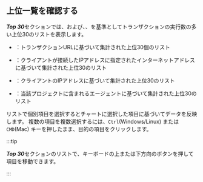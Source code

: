 ## 上位一覧を確認する

***Top 30***セクションでは、<Cmdname sid="transaction" className="uitext" />および<Cmdname sid="domain" className="uitext" />、<Cmdname sid="ip" className="uitext" />、<Cmdname sid="agent" className="uitext" />を基準としてトランザクションの実行数の多い上位30のリストを表示します。 

- <Cmdname sid="transaction" className="uitext" />：トランザクションURLに基づいて集計された上位30個のリスト

- <Cmdname sid="domain" className="uitext" />：クライアントが接続したIPアドレスに指定されたインターネットアドレスに基づいて集計された上位30のリスト

- <Cmdname sid="ip" className="uitext" />：クライアントのIPアドレスに基づいて集計された上位30のリスト

- <Cmdname sid="agent" className="uitext" />：当該プロジェクトに含まれるエージェントに基づいて集計された上位30のリスト

リストで個別項目を選択すると<Cmdname sid="transaction_map" />チャートに選択した項目に基づいてデータを反映します。 複数の項目を複数選択するには、`Ctrl`(Windows/Linux) または`CMD`(Mac) キーを押したまま、目的の項目をクリックします。

:::tip

***Top 30***セクションのリストで、キーボードの上または下方向のボタンを押して項目を移動できます。

:::
